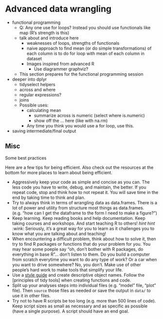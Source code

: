 # Advanced data wrangling {#adv-dplyr}


<!-- Day 1 afternoon (13:15, end at 17:30 --- ~4.25 hrs, with one big break, two small ones during exercise): -->

- functional programming
    - Q: Any one use for loops? Instead you should use functionals like map (R's
    strength is this)
    - talk about and introduce here
        - weaknesses of loops, strengths of functionals
        - naive approach to find mean (or do simple transformations) of each
        column is to do for loop with mean of each column in dataset
        - Images inspired from advanced R
            - Use diagrammer graphviz?
    - This section prepares for the functional programming session
- deeper into dplyr
    - tidyselect helpers
    - across and where
    - regular expressions?
    - joins
    - Possible uses:
        - calculating mean
            - summarize across is numeric (select where is.numeric)
            - show off the ... here (like with na.rm)
        - Any time you think you would use a for loop, use this.
        
- saving intermediate/final output

## Misc

Some best practices

Here are a few tips for being efficient. Also check out the resources at the 
bottom for more places to learn about being efficient.

- Aggressively keep your code as simple and concise as you can. The less code
you have to write, debug, and maintain, the better. If you repeat code, stop and
think how to not repeat it. You will save time in the end by taking time to think
and plan.
- Try to always think in terms of wrangling data as data.frames. There is a lot
of power and utility from structure most things as data.frames. (e.g. "how can I
get the dataframe to the form I need to make a figure?")
- Keep learning. Keep reading books and help documentation. Keep taking courses
and workshops. And start teaching R to others! *hint hint* :wink: Seriously, it's
a great way for you to learn as it challenges you to know what you are talking 
about and teaching!
- When encountering a difficult problem, think about how to solve it, then try
to find R packages or functions that do your problem for you. You may hear some
poeple say "oh, don't bother with R packages, do everything in base R"... don't 
listen to them. Do you build a computer from scratch everytime you want to do
any type of work? Or a car when you want to drive somewhere? No, you don't. Make
use of other people's hard work to make tools that simplify your life.
- Use a [style guide] and create descriptive object names. Follow the [principles of tidy tools]
when creating functions and code.
- Split up your analyses steps into individual files (e.g. "model" file, "plot"
file). Then `source` those files as needed or save the output in `data/` to use 
it in other files.
- Try not to have R scripts be too long (e.g. more than 500 lines of code). Keep
script sizes as small as necessary and as specific as possible (have a single purpose).
A script should have an end goal.

[style guide]: https://style.tidyverse.org/

